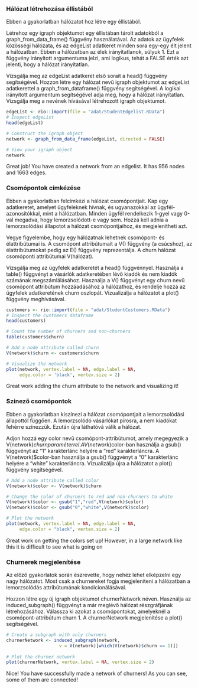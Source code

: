 ### Hálózat létrehozása éllistából


Ebben a gyakorlatban hálózatot hoz létre egy éllistából.

Létrehoz egy igraph objektumot egy éllistában tárolt adatokból a graph_from_data_frame() függvény használatával. Az adatok az ügyfelek közösségi hálózata, és az edgeList adatkeret minden sora egy-egy élt jelent a hálózatban. Ebben a hálózatban az élek irányítatlanok, súlyuk 1. Ezt a függvény irányított argumentuma jelzi, ami logikus, tehát a FALSE érték azt jelenti, hogy a hálózat irányítatlan.


Vizsgálja meg az edgeList adatkeret első sorait a head() függvény segítségével.
Hozzon létre egy hálózat nevű igraph objektumot az edgeList adatkerettel a graph_from_dataframe() függvény segítségével. A logikai irányított argumentum segítségével adja meg, hogy a hálózat irányítatlan.
Vizsgálja meg a nevének hívásával létrehozott igraph objektumot.

```r
edgeList <- rio::import(file = "adat/StudentEdgelist.RData")
# Inspect edgeList
head(edgeList)

# Construct the igraph object
network <- graph_from_data_frame(edgeList, directed = FALSE)

# View your igraph object
network
```

Great job! You have created a network from an edgelist. It has 956 nodes and 1663 edges.

### Csomópontok címkézése


Ebben a gyakorlatban felcímkézi a hálózat csomópontjait. Kap egy adatkeretet, amelyet ügyfeleknek hívnak, és ugyanazokkal az ügyfél-azonosítókkal, mint a hálózatban. Minden ügyfél rendelkezik 1-gyel vagy 0-val megadva, hogy lemorzsolódott-e vagy sem. Hozzá kell adnia a lemorzsolódási állapotot a hálózat csomópontjaihoz, és megjelenítheti azt.

Vegye figyelembe, hogy egy hálózatnak lehetnek csomópont- és élattribútumai is. A csomópont attribútumait a V() függvény (a csúcshoz), az élattribútumokat pedig az E() függvény reprezentálja.
A churn hálózat csomóponti attribútumai V(hálózat).

Vizsgálja meg az ügyfelek adatkeretét a head() függvénnyel.
Használja a table() függvényt a vásárlók adatkeretében lévő kiadók és nem kiadók számának megszámlálásához.
Használja a V() függvényt egy churn nevű csomópont attribútum hozzáadásához a hálózathoz, és rendelje hozzá az ügyfelek adatkeretének churn oszlopát.
Vizualizálja a hálózatot a plot() függvény meghívásával.


```r
customers <- rio::import(file = "adat/StudentCustomers.RData")
# Inspect the customers dataframe
head(customers)

# Count the number of churners and non-churners
table(customers$churn)

# Add a node attribute called churn
V(network)$churn <- customers$churn

# Visualize the network
plot(network, vertex.label = NA, edge.label = NA, 
     edge.color = 'black', vertex.size = 2)
```

Great work adding the churn attribute to the network and visualizing it!


### Színező csomópontok
Ebben a gyakorlatban kiszínezi a hálózat csomópontjait a lemorzsolódási állapottól függően. A lemorzsolódó vásárlókat pirosra, a nem kiadókat fehérre színezzük. Ezután újra láthatóvá válik a hálózat.

Adjon hozzá egy color nevű csomópont-attribútumot, amely megegyezik a V(network)$churn paraméterrel.
A V(network)$color-ban használja a gsub() függvényt az "1" karakterlánc helyére a "red" karakterláncra.
A V(network)$color-ban használja a gsub() függvényt a "0" karakterlánc helyére a "white" karakterláncra.
Vizualizálja újra a hálózatot a plot() függvény segítségével.

```r
# Add a node attribute called color
V(network)$color <- V(network)$churn

# Change the color of churners to red and non-churners to white
V(network)$color <- gsub("1","red",V(network)$color)
V(network)$color <- gsub("0","white",V(network)$color)

# Plot the network
plot(network, vertex.label = NA, edge.label = NA,
     edge.color = "black", vertex.size = 2)
```


Great work on getting the colors set up! However, in a large network like this it is difficult to see what is going on


### Churnerek megjelenítése
Az előző gyakorlatok során észrevette, hogy nehéz lehet elképzelni egy nagy hálózatot. Most csak a churnereket fogja megjeleníteni a hálózatban a lemorzsolódás attribútumának kondicionálásával.

Hozzon létre egy új igraph objektumot churnerNetwork néven.
Használja az induced_subgraph() függvényt a már meglévő hálózat részgráfjának létrehozásához.
Válassza ki azokat a csomópontokat, amelyeknél a csomópont-attribútum churn 1.
A churnerNetwork megjelenítése a plot() segítségével.

```r
# Create a subgraph with only churners
churnerNetwork <- induced_subgraph(network, 
                    v = V(network)[which(V(network)$churn == 1)])
                    
# Plot the churner network                     
plot(churnerNetwork, vertex.label = NA, vertex.size = 2)
```

Nice! You have successfully made a network of churners! As you can see, some of them are connected!


